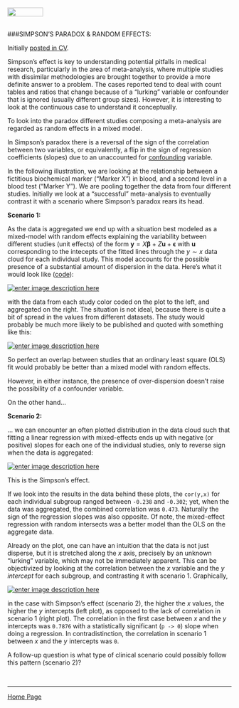 <br>
<a href="http://rinterested.github.io/statistics/index.html">
<img HEIGHT="20" WIDTH="80" src="https://cloud.githubusercontent.com/assets/9312897/10556783/a27a26fa-745c-11e5-9b1a-2d5bd737387a.PNG"></a>
<br><br>

###SIMPSON'S PARADOX & RANDOM EFFECTS:
<br>

Initially [posted in CV](http://stats.stackexchange.com/a/168733/67822).

Simpson's effect is key to understanding potential pitfalls in medical research, particularly in the area of meta-analysis, where multiple studies with dissimilar methodologies are brought together to provide a more definite answer to a problem. The cases reported tend to deal with count tables and ratios that change because of a "lurking" variable or confounder that is ignored (usually different group sizes). However, it is interesting to look at the continuous case to understand it conceptually.

To look into the paradox different studies composing a meta-analysis are regarded as random effects in a mixed model.

In Simpson's paradox there is a reversal of the sign of the correlation between two variables, or equivalently, a flip in the sign of regression coefficients (slopes) due to an unaccounted for [confounding][1] variable.

In the following illustration, we are looking at the relationship between a fictitious biochemical marker ("Marker X") in blood, and a second level in a blood test ("Marker Y"). We are pooling together the data from four different studies. Initially we look at a "successful" meta-analysis to eventually contrast it with a scenario where Simpson's paradox rears its head.

**Scenario 1:**

As the data is aggregated we end up with a situation best modeled as a mixed-model with random effects explaining the variability between different studies (unit effects) of the form $\boldsymbol{y} = X \boldsymbol{\beta} + Z \boldsymbol{u} + \boldsymbol{\epsilon}$ with $\boldsymbol u$ corresponding to the intecepts of the fitted lines through the $y\sim x$ data cloud for each individual study. This model accounts for the possible presence of a substantial amount of dispersion in the data. Here's what it would look like ([code][2]):

[![enter image description here][3]][3]

with the data from each study color coded on the plot to the left, and aggregated on the right. The situation is not ideal, because there is quite a bit of spread in the values from different datasets. The study would probably be much more likely to be published and quoted with something like this:

[![enter image description here][4]][4]

So perfect an overlap between studies that an ordinary least square (OLS) fit would probably be better than a mixed model with random effects.

However, in either instance, the presence of over-dispersion doesn't raise the possibility of a confounder variable. 

On the other hand...

**Scenario 2:**

... we can encounter an often plotted distribution in the data cloud such that fitting a linear regression with mixed-effects ends up with negative (or positive) slopes for each one of the individual studies, only to reverse sign when the data is aggregated:

[![enter image description here][5]][5]

This is the Simpson's effect.

If we look into the results in the data behind these plots, the `cor(y,x)` for each individual subgroup ranged between `-0.238` and `-0.302`; yet, when the data was aggregated, the combined correlation was `0.473`. Naturally the sign of the regression slopes was also opposite. Of note, the mixed-effect regression with random intersects was a better model than the OLS on the aggregate data.

Already on the plot, one can have an intuition that the data is not just disperse, but it is stretched along the $x$ axis, precisely by an unknown "lurking" variable, which may not be immediately apparent. This can be objectivized by looking at the correlation between the $x$ variable and the $y\,\,intercept$ for each subgroup, and contrasting it with scenario 1. Graphically,

[![enter image description here][6]][6]

in the case with Simpson's effect (scenario 2), the higher the $x$ values, the higher the $y\,\,\text{intercepts}$ (left plot), as opposed to the lack of correlation in scenario 1 (right plot). The correlation in the first case between $x$ and the $y\,\,\text{intercepts}$ was `0.7876` with a statistically significant (`p -> 0`) slope when doing a regression. In contradistinction, the correlation in scenario 1 between $x$ and the $y\,\,\text{intercepts}$ was `0`.

A follow-up question is what type of clinical scenario could possibly follow this pattern (scenario 2)?

  [1]: https://en.wikipedia.org/wiki/Confounding
  [2]: https://github.com/RInterested/SIMULATIONS_and_PROOFS/blob/master/SIMPSON'S%20PARADOX
  [3]: http://i.stack.imgur.com/wo5Vd.png
  [4]: http://i.stack.imgur.com/1vhVM.png
  [5]: http://i.stack.imgur.com/I7Mh6.png
  [6]: http://i.stack.imgur.com/9ibLA.png

<br>



---

<a href="http://rinterested.github.io/statistics/index.html">Home Page</a>